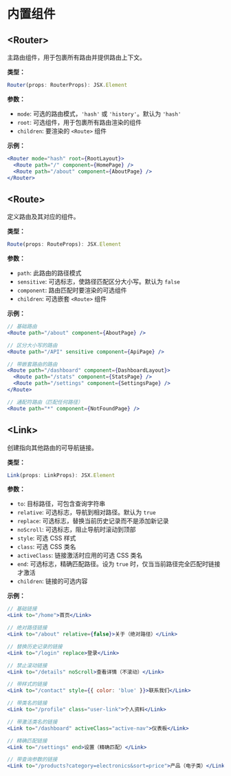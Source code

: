 # 内置组件

## \<Router>

主路由组件，用于包裹所有路由并提供路由上下文。

**类型：**

```ts
Router(props: RouterProps): JSX.Element
```

**参数：**

- `mode`: 可选的路由模式，`'hash'` 或 `'history'`。默认为 `'hash'`
- `root`: 可选组件，用于包裹所有路由渲染的组件
- `children`: 要渲染的 `<Route>` 组件

**示例：**

```jsx
<Router mode="hash" root={RootLayout}>
  <Route path="/" component={HomePage} />
  <Route path="/about" component={AboutPage} />
</Router>
```

## \<Route>

定义路由及其对应的组件。

**类型：**

```ts
Route(props: RouteProps): JSX.Element
```

**参数：**

- `path`: 此路由的路径模式
- `sensitive`: 可选标志，使路径匹配区分大小写。默认为 `false`
- `component`: 路由匹配时要渲染的可选组件
- `children`: 可选嵌套 `<Route>` 组件

**示例：**

```jsx
// 基础路由
<Route path="/about" component={AboutPage} />

// 区分大小写的路由
<Route path="/API" sensitive component={ApiPage} />

// 带嵌套路由的路由
<Route path="/dashboard" component={DashboardLayout}>
  <Route path="/stats" component={StatsPage} />
  <Route path="/settings" component={SettingsPage} />
</Route>

// 通配符路由（匹配任何路径）
<Route path="*" component={NotFoundPage} />
```

## \<Link>

创建指向其他路由的可导航链接。

**类型：**

```ts
Link(props: LinkProps): JSX.Element
```

**参数：**

- `to`: 目标路径，可包含查询字符串
- `relative`: 可选标志，导航到相对路径。默认为 `true`
- `replace`: 可选标志，替换当前历史记录而不是添加新记录
- `noScroll`: 可选标志，阻止导航时滚动到顶部
- `style`: 可选 CSS 样式
- `class`: 可选 CSS 类名
- `activeClass`: 链接激活时应用的可选 CSS 类名
- `end`: 可选标志，精确匹配路径。设为 `true` 时，仅当当前路径完全匹配时链接才激活
- `children`: 链接的可选内容

**示例：**

```jsx
// 基础链接
<Link to="/home">首页</Link>

// 绝对路径链接
<Link to="/about" relative={false}>关于（绝对路径）</Link>

// 替换历史记录的链接
<Link to="/login" replace>登录</Link>

// 禁止滚动链接
<Link to="/details" noScroll>查看详情（不滚动）</Link>

// 带样式的链接
<Link to="/contact" style={{ color: 'blue' }}>联系我们</Link>

// 带类名的链接
<Link to="/profile" class="user-link">个人资料</Link>

// 带激活类名的链接
<Link to="/dashboard" activeClass="active-nav">仪表板</Link>

// 精确匹配链接
<Link to="/settings" end>设置（精确匹配）</Link>

// 带查询参数的链接
<Link to="/products?category=electronics&sort=price">产品（电子类）</Link>
```
